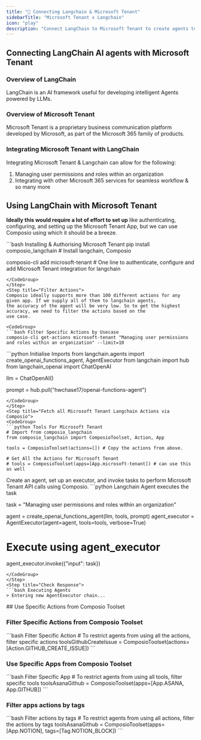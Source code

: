 ```yaml
---
title: "🚀 Connecting Langchain & Microsoft Tenant"
sidebarTitle: "Microsoft Tenant x Langchain"
icon: "play"
description: "Connect LangChain to Microsoft Tenant to create agents to perform tasks using natural language"
---
```


## Connecting LangChain AI agents with Microsoft Tenant

### Overview of LangChain

LangChain is an AI framework useful for developing intelligent Agents powered by LLMs.

### Overview of Microsoft Tenant

Microsoft Tenant is a proprietary business communication platform developed by Microsoft, as part of the Microsoft 365 family of products.

### Integrating Microsoft Tenant with LangChain

Integrating Microsoft Tenant & Langchain can allow for the following:

1. Managing user permissions and roles within an organization
2. Integrating with other Microsoft 365 services for seamless workflow
& so many more

## Using LangChain with Microsoft Tenant

<Steps>
<Step title="Setting Up the Environment">

**Ideally this would require a lot of effort to set up** like authenticating, configuring, and setting up the Microsoft Tenant App, but we can use Composio using which it should be a breeze.

<CodeGroup>
```bash Installing & Authorising Microsoft Tenant
pip install composio_langchain # Install langchain, Composio 

composio-cli add microsoft-tenant # One line to authenticate, configure and add Microsoft Tenant integration for langchain
```
</CodeGroup>
</Step>
<Step title="Filter Actions">
Composio ideally supports more than 100 different actions for any given app. If we supply all of them to langchain agents, 
the accuracy of the agent will be very low. So to get the highest accuracy, we need to filter the actions based on the 
use case.

<CodeGroup>
```bash Filter Specific Actions by Usecase
composio-cli get-actions microsoft-tenant "Managing user permissions and roles within an organization" --limit=10
```
</CodeGroup>

</Step>
<Step title="Import Base Packages">

<CodeGroup>
```python Initialise Imports
from langchain.agents import create_openai_functions_agent, AgentExecutor
from langchain import hub
from langchain_openai import ChatOpenAI


llm = ChatOpenAI()

prompt = hub.pull("hwchase17/openai-functions-agent")
```
</CodeGroup>
</Step>
<Step title="Fetch all Microsoft Tenant Langchain Actions via Composio">
<CodeGroup>
```python Tools For Microsoft Tenant
# Import from composio_langchain
from composio_langchain import ComposioToolset, Action, App

tools = ComposioToolset(actions=[]) # Copy the actions from above. 

# Get All the Actions for Microsoft Tenant
# tools = ComposioToolset(apps=[App.microsoft-tenant]) # can use this as well
```
</CodeGroup>
</Step>
<Step title="Execute the Agent">
Create an agent, set up an executor, and invoke tasks to perform Microsoft Tenant API calls using Composio. 
<CodeGroup>
```python Langchain Agent executes the task

task = "Managing user permissions and roles within an organization"

agent = create_openai_functions_agent(llm, tools, prompt)
agent_executor = AgentExecutor(agent=agent, tools=tools, verbose=True)

# Execute using agent_executor
agent_executor.invoke({"input": task})
```
</CodeGroup>
</Step>
<Step title="Check Response">
```bash Executing Agents
> Entering new AgentExecutor chain...
```
</Step>
</Steps>
## Use Specific Actions from Composio Toolset

### Filter Specific Actions from Composio Toolset

<CodeGroup>
```bash Filter Specific Action
# To restrict agents from using all the actions, filter specific actions
toolsGithubCreateIssue = ComposioToolset(actions=[Action.GITHUB_CREATE_ISSUE])
```
</CodeGroup>

### Use Specific Apps from Composio Toolset
<CodeGroup>
```bash Filter Specific App
# To restrict agents from using all tools, filter specific tools
toolsAsanaGithub = ComposioToolset(apps=[App.ASANA, App.GITHUB])
```
</CodeGroup>

### Filter apps actions by tags 
<CodeGroup>
```bash Filter actions by tags
# To restrict agents from using all actions, filter the actions by tags
toolsAsanaGithub = ComposioToolset(apps=[App.NOTION], tags=[Tag.NOTION_BLOCK])
```
</CodeGroup>

